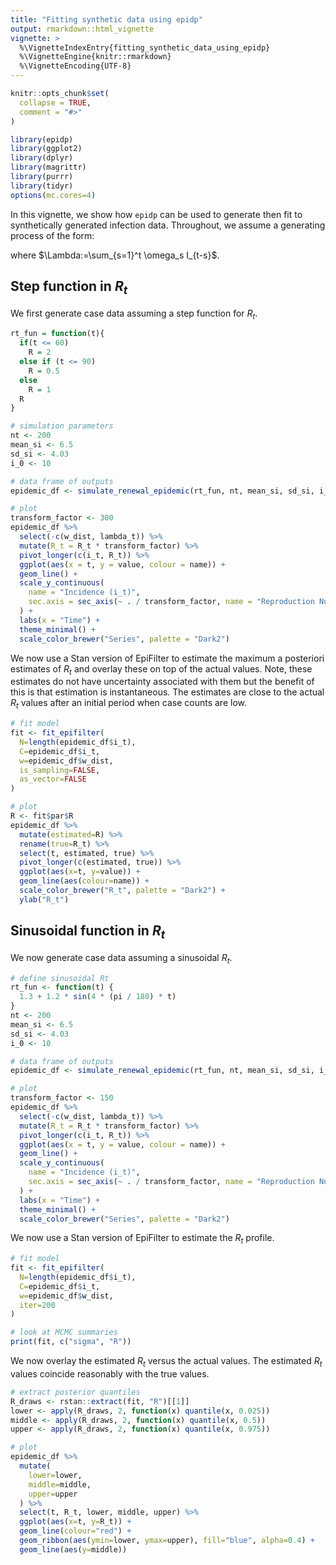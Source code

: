 ```yaml
---
title: "Fitting synthetic data using epidp"
output: rmarkdown::html_vignette
vignette: >
  %\VignetteIndexEntry{fitting_synthetic_data_using_epidp}
  %\VignetteEngine{knitr::rmarkdown}
  %\VignetteEncoding{UTF-8}
---
```


```r
knitr::opts_chunk$set(
  collapse = TRUE,
  comment = "#>"
)
```

```r
library(epidp)
library(ggplot2)
library(dplyr)
library(magrittr)
library(purrr)
library(tidyr)
options(mc.cores=4)
```


In this vignette, we show how `epidp` can be used to generate then fit to synthetically
generated infection data. Throughout, we assume a generating process of the form:

\begin{equation}
I_t \sim \text{Poisson}(R_t \Lambda_t),
\end{equation}

where $\Lambda:=\sum_{s=1}^t \omega_s I_{t-s}$.


## Step function in $R_t$
We first generate case data assuming a step function for $R_t$.
```r
rt_fun = function(t){
  if(t <= 60)
    R = 2
  else if (t <= 90)
    R = 0.5
  else
    R = 1
  R
}

# simulation parameters
nt <- 200
mean_si <- 6.5
sd_si <- 4.03
i_0 <- 10

# data frame of outputs
epidemic_df <- simulate_renewal_epidemic(rt_fun, nt, mean_si, sd_si, i_0)

# plot
transform_factor <- 300
epidemic_df %>%
  select(-c(w_dist, lambda_t)) %>%
  mutate(R_t = R_t * transform_factor) %>% 
  pivot_longer(c(i_t, R_t)) %>%
  ggplot(aes(x = t, y = value, colour = name)) +
  geom_line() +
  scale_y_continuous(
    name = "Incidence (i_t)",
    sec.axis = sec_axis(~ . / transform_factor, name = "Reproduction Number (R_t)")
  ) +
  labs(x = "Time") +
  theme_minimal() +
  scale_color_brewer("Series", palette = "Dark2")
```

We now use a Stan version of EpiFilter to estimate the maximum a posteriori estimates
of $R_t$ and overlay these on top of the actual values. Note, these estimates do
not have uncertainty associated with them but the benefit of this is that estimation
is instantaneous. The estimates are close to the actual $R_t$ values after an initial
period when case counts are low.
```r
# fit model
fit <- fit_epifilter(
  N=length(epidemic_df$i_t),
  C=epidemic_df$i_t,
  w=epidemic_df$w_dist,
  is_sampling=FALSE,
  as_vector=FALSE
)

# plot
R <- fit$par$R
epidemic_df %>% 
  mutate(estimated=R) %>% 
  rename(true=R_t) %>% 
  select(t, estimated, true) %>% 
  pivot_longer(c(estimated, true)) %>% 
  ggplot(aes(x=t, y=value)) +
  geom_line(aes(colour=name)) +
  scale_color_brewer("R_t", palette = "Dark2") +
  ylab("R_t")
```


## Sinusoidal function in $R_t$
We now generate case data assuming a sinusoidal $R_t$.
```r
# define sinusoidal Rt
rt_fun <- function(t) {
  1.3 + 1.2 * sin(4 * (pi / 180) * t)
}
nt <- 200
mean_si <- 6.5
sd_si <- 4.03
i_0 <- 10

# data frame of outputs
epidemic_df <- simulate_renewal_epidemic(rt_fun, nt, mean_si, sd_si, i_0)

# plot
transform_factor <- 150
epidemic_df %>%
  select(-c(w_dist, lambda_t)) %>%
  mutate(R_t = R_t * transform_factor) %>% 
  pivot_longer(c(i_t, R_t)) %>%
  ggplot(aes(x = t, y = value, colour = name)) +
  geom_line() +
  scale_y_continuous(
    name = "Incidence (i_t)",
    sec.axis = sec_axis(~ . / transform_factor, name = "Reproduction Number (R_t)")
  ) +
  labs(x = "Time") +
  theme_minimal() +
  scale_color_brewer("Series", palette = "Dark2")
```

We now use a Stan version of EpiFilter to estimate the $R_t$ profile.
```r
# fit model
fit <- fit_epifilter(
  N=length(epidemic_df$i_t),
  C=epidemic_df$i_t,
  w=epidemic_df$w_dist,
  iter=200
)

# look at MCMC summaries
print(fit, c("sigma", "R"))
```

We now overlay the estimated $R_t$ versus the actual values. The estimated $R_t$ values
coincide reasonably with the true values.
```r
# extract posterior quantiles
R_draws <- rstan::extract(fit, "R")[[1]]
lower <- apply(R_draws, 2, function(x) quantile(x, 0.025))
middle <- apply(R_draws, 2, function(x) quantile(x, 0.5))
upper <- apply(R_draws, 2, function(x) quantile(x, 0.975))

# plot
epidemic_df %>% 
  mutate(
    lower=lower,
    middle=middle,
    upper=upper
  ) %>% 
  select(t, R_t, lower, middle, upper) %>% 
  ggplot(aes(x=t, y=R_t)) +
  geom_line(colour="red") +
  geom_ribbon(aes(ymin=lower, ymax=upper), fill="blue", alpha=0.4) +
  geom_line(aes(y=middle))
```


